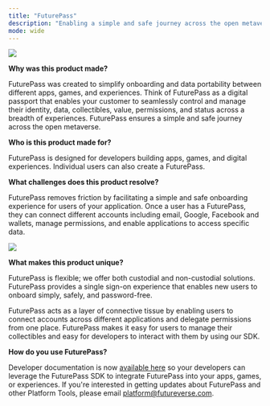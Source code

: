 ```yaml
---
title: "FuturePass"
description: "Enabling a simple and safe journey across the open metaverse."
mode: wide
---
```


<Frame>
  <img src="/images/card-1.png"/>
</Frame>

**Why was this product made?**

FuturePass was created to simplify onboarding and data portability between different apps, games, and experiences. Think of FuturePass as a digital passport that enables your customer to seamlessly control and manage their identity, data, collectibles, value, permissions, and status across a breadth of experiences. FuturePass ensures a simple and safe journey across the open metaverse.

**Who is this product made for?**

FuturePass is designed for developers building apps, games, and digital experiences. Individual users can also create a FuturePass.

**What challenges does this product resolve?**

FuturePass removes friction by facilitating a simple and safe onboarding experience for users of your application. Once a user has a FuturePass, they can connect different accounts including email, Google, Facebook and wallets, manage permissions, and enable applications to access specific data.

<Frame>
  <img src="https://docs.futureverse.com/~gitbook/image?url=https%3A%2F%2F3465351720-files.gitbook.io%2F%7E%2Ffiles%2Fv0%2Fb%2Fgitbook-x-prod.appspot.com%2Fo%2Fspaces%252Fzm8UuStDTnTPa624mbYR%252Fuploads%252FHQHuOXDPlMd31i2J9HIu%252FScreenshot%25202024-08-30%2520at%25208.29.07%25E2%2580%25AFAM.png%3Falt%3Dmedia%26token%3D05ac93a3-13b0-4a12-8537-8b91af05a5bc&width=768&dpr=4&quality=100&sign=1214eff&sv=1"/>
</Frame>

**What makes this product unique?**

FuturePass is flexible; we offer both custodial and non-custodial solutions. FuturePass provides a single sign-on experience that enables new users to onboard simply, safely, and password-free.

FuturePass acts as a layer of connective tissue by enabling users to connect accounts across different applications and delegate permissions from one place. FuturePass makes it easy for users to manage their collectibles and easy for developers to interact with them by using our SDK.


**How do you use FuturePass?**

Developer documentation is now [available here](https://docs.futureverse.com/dev/futurepass/) so your developers can leverage the FuturePass SDK to integrate FuturePass into your apps, games, or experiences. If you're interested in getting updates about FuturePass and other Platform Tools, please email [platform@futureverse.com](mailto:platform@futureverse.com).
